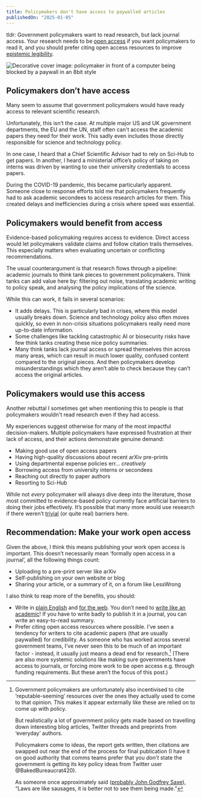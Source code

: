 ```yaml
---
title: Policymakers don't have access to paywalled articles
publishedOn: "2025-01-05"
---
```


tldr: Government policymakers want to read research, but lack journal access. Your research needs to be [open access](https://en.wikipedia.org/wiki/Open_access) if you want policymakers to read it, and you should prefer citing open access resources to improve [epistemic legibility](https://www.lesswrong.com/posts/jbE85wCkRr9z7tqmD/epistemic-legibility).

![Decorative cover image: policymaker in front of a computer being blocked by a paywall in an 8bit style](../../images/blog/policymaker-paywalls/policymaker-struggling-with-paywall.jpg)

## Policymakers don’t have access

Many seem to assume that government policymakers would have ready access to relevant scientific research.

Unfortunately, this isn’t the case. At multiple major US and UK government departments, the EU and the UN, staff often can't access the academic papers they need for their work. This sadly even includes those directly responsible for science and technology policy.

In one case, I heard that a Chief Scientific Advisor had to rely on Sci-Hub to get papers. In another, I heard a ministerial office’s policy of taking on interns was driven by wanting to use their university credentials to access papers.

During the COVID-19 pandemic, this became particularly apparent. Someone close to response efforts told me that policymakers frequently had to ask academic secondees to access research articles for them. This created delays and inefficiencies during a crisis where speed was essential.

## Policymakers would benefit from access

Evidence-based policymaking requires access to evidence. Direct access would let policymakers validate claims and follow citation trails themselves. This especially matters when evaluating uncertain or conflicting recommendations.

The usual counterargument is that research flows through a pipeline: academic journals to think tank pieces to government policymakers. Think tanks can add value here by: filtering out noise, translating academic writing to policy speak, and analysing the policy implications of the science.

While this can work, it fails in several scenarios:

* It adds delays. This is particularly bad in crises, where this model usually breaks down. Science and technology policy also often moves quickly, so even in non-crisis situations policymakers really need more up-to-date information.
* Some challenges like tackling catastrophic AI or biosecurity risks have few think tanks creating these nice policy summaries.
* Many think tanks lack journal access or spread themselves thin across many areas, which can result in much lower quality, confused content compared to the original pieces. And then policymakers develop misunderstandings which they aren’t able to check because they can’t access the original articles.

## Policymakers would use this access

Another rebuttal I sometimes get when mentioning this to people is that policymakers wouldn't read research even if they had access.

My experiences suggest otherwise for many of the most impactful decision-makers. Multiple policymakers have expressed frustration at their lack of access, and their actions demonstrate genuine demand:

* Making good use of open access papers
* Having high-quality discussions about recent arXiv pre-prints
* Using departmental expense policies err… *creatively*
* Borrowing access from university interns or secondees
* Reaching out directly to paper authors
* Resorting to Sci-Hub

While not *every* policymaker will always dive deep into the literature, those most committed to evidence-based policy currently face artificial barriers to doing their jobs effectively. It’s possible that many more would use research if there weren’t [trivial](https://www.lesswrong.com/posts/reitXJgJXFzKpdKyd/beware-trivial-inconveniences) (or quite real) barriers here.

## Recommendation: Make your work open access

Given the above, I think this means publishing your work open access is important. This doesn’t necessarily mean ‘formally open access in a journal’, all the following things count:

* Uploading to a pre-print server like arXiv
* Self-publishing on your own website or blog
* Sharing your article, or a summary of it, on a forum like LessWrong

I also think to reap more of the benefits, you should:

* Write in [plain English](https://www.plainenglish.co.uk/how-to-write-in-plain-english.html) and [for the web](https://service-manual.ons.gov.uk/content/writing-for-users/how-people-read-online). You don’t need to [write like an academic](https://medium.com/swlh/why-cant-academics-write-82e54725b076)! If you have to write badly to publish it in a journal, you can write an easy-to-read summary.
* Prefer citing open access resources where possible. I’ve seen a tendency for writers to cite academic papers (that are usually paywalled) for credibility. As someone who has worked across several government teams, I’ve never seen this to be much of an important factor - instead, it usually just means a dead end for research.[^1]
(There are also more systemic solutions like making sure governments have access to journals, or forcing more work to be open access e.g. through funding requirements. But these aren’t the focus of this post.)

[^1]:
    Government policymakers are unfortunately also incentivised to cite ‘reputable-seeming’ resources over the ones they actually used to come to that opinion. This makes it appear externally like these are relied on to come up with policy.

    But realistically a lot of government policy gets made based on travelling down interesting blog articles, Twitter threads and preprints from ‘everyday’ authors.
    
    Policymakers come to ideas, the report gets written, then citations are swapped out near the end of the process for final publication (I have it on good authority that comms teams prefer that you *don’t* state the government is getting its key policy ideas from Twitter user @BakedBureaucrat420).
    
    As someone once approximately said ([probably John Godfrey Saxe](https://quoteinvestigator.com/2010/07/08/laws-sausages/)), “Laws are like sausages, it is better not to see them being made.”
